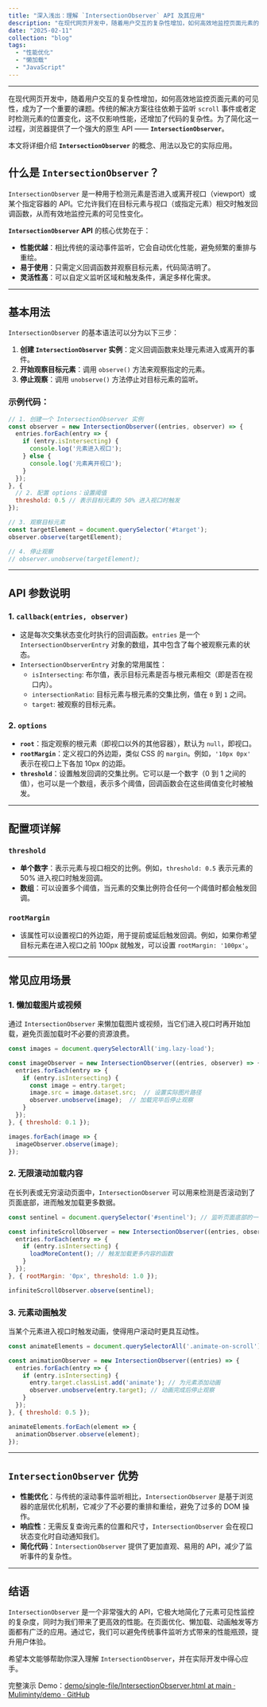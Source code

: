 ```yaml
---
title: "深入浅出：理解 `IntersectionObserver` API 及其应用"
description: "在现代网页开发中，随着用户交互的复杂性增加，如何高效地监控页面元素的可见性，成为了一个重要的课题。传统的解决方案往往依赖于监听 `scroll` 事件或者定时检测元素的位置变化，这不仅影响性能，还增加了代码的复杂性。为了简化这一过程，浏览器提供了一个强大的原生 API —— **`IntersectionObserver`**。"
date: "2025-02-11"
collection: "blog"
tags:
  - "性能优化"
  - "懒加载"
  - "JavaScript"
---
```


---

在现代网页开发中，随着用户交互的复杂性增加，如何高效地监控页面元素的可见性，成为了一个重要的课题。传统的解决方案往往依赖于监听 `scroll` 事件或者定时检测元素的位置变化，这不仅影响性能，还增加了代码的复杂性。为了简化这一过程，浏览器提供了一个强大的原生 API —— **`IntersectionObserver`**。

本文将详细介绍 **`IntersectionObserver`** 的概念、用法以及它的实际应用。


## **什么是 `IntersectionObserver`？**

`IntersectionObserver` 是一种用于检测元素是否进入或离开视口（viewport）或某个指定容器的 API。它允许我们在目标元素与视口（或指定元素）相交时触发回调函数，从而有效地监控元素的可见性变化。

**`IntersectionObserver` API** 的核心优势在于：

- **性能优越**：相比传统的滚动事件监听，它会自动优化性能，避免频繁的重排与重绘。
- **易于使用**：只需定义回调函数并观察目标元素，代码简洁明了。
- **灵活性高**：可以自定义监听区域和触发条件，满足多样化需求。

---

## **基本用法**

`IntersectionObserver` 的基本语法可以分为以下三步：

1. **创建 `IntersectionObserver` 实例**：定义回调函数来处理元素进入或离开的事件。
2. **开始观察目标元素**：调用 `observe()` 方法来观察指定的元素。
3. **停止观察**：调用 `unobserve()` 方法停止对目标元素的监听。

### 示例代码：

```javascript
// 1. 创建一个 IntersectionObserver 实例
const observer = new IntersectionObserver((entries, observer) => {
  entries.forEach(entry => {
    if (entry.isIntersecting) {
      console.log('元素进入视口');
    } else {
      console.log('元素离开视口');
    }
  });
}, {
  // 2. 配置 options：设置阈值
  threshold: 0.5 // 表示目标元素的 50% 进入视口时触发
});

// 3. 观察目标元素
const targetElement = document.querySelector('#target');
observer.observe(targetElement);

// 4. 停止观察
// observer.unobserve(targetElement);
```

---

## **API 参数说明**

### 1. **`callback(entries, observer)`**

- 这是每次交集状态变化时执行的回调函数。`entries` 是一个 `IntersectionObserverEntry` 对象的数组，其中包含了每个被观察元素的状态。
- `IntersectionObserverEntry` 对象的常用属性：
    - `isIntersecting`: 布尔值，表示目标元素是否与根元素相交（即是否在视口内）。
    - `intersectionRatio`: 目标元素与根元素的交集比例，值在 `0` 到 `1` 之间。
    - `target`: 被观察的目标元素。

### 2. **`options`**

- **`root`**：指定观察的根元素（即视口以外的其他容器），默认为 `null`，即视口。
- **`rootMargin`**：定义视口的外边距，类似 CSS 的 `margin`。例如，`'10px 0px'` 表示在视口上下各加 10px 的边距。
- **`threshold`**：设置触发回调的交集比例。它可以是一个数字（0 到 1 之间的值），也可以是一个数组，表示多个阈值，回调函数会在这些阈值变化时被触发。

---

## **配置项详解**

### **`threshold`**

- **单个数字**：表示元素与视口相交的比例。例如，`threshold: 0.5` 表示元素的 50% 进入视口时触发回调。
- **数组**：可以设置多个阈值，当元素的交集比例符合任何一个阈值时都会触发回调。

### **`rootMargin`**

- 该属性可以设置视口的外边距，用于提前或延后触发回调。例如，如果你希望目标元素在进入视口之前 100px 就触发，可以设置 `rootMargin: '100px'`。

---

## **常见应用场景**

### 1. **懒加载图片或视频**

通过 `IntersectionObserver` 来懒加载图片或视频，当它们进入视口时再开始加载，避免页面加载时不必要的资源浪费。

```javascript
const images = document.querySelectorAll('img.lazy-load');

const imageObserver = new IntersectionObserver((entries, observer) => {
  entries.forEach(entry => {
    if (entry.isIntersecting) {
      const image = entry.target;
      image.src = image.dataset.src;  // 设置实际图片路径
      observer.unobserve(image);  // 加载完毕后停止观察
    }
  });
}, { threshold: 0.1 });

images.forEach(image => {
  imageObserver.observe(image);
});
```

### 2. **无限滚动加载内容**

在长列表或无穷滚动页面中，`IntersectionObserver` 可以用来检测是否滚动到了页面底部，进而触发加载更多数据。

```javascript
const sentinel = document.querySelector('#sentinel'); // 监听页面底部的一个空元素

const infiniteScrollObserver = new IntersectionObserver((entries, observer) => {
  entries.forEach(entry => {
    if (entry.isIntersecting) {
      loadMoreContent(); // 触发加载更多内容的函数
    }
  });
}, { rootMargin: '0px', threshold: 1.0 });

infiniteScrollObserver.observe(sentinel);
```

### 3. **元素动画触发**

当某个元素进入视口时触发动画，使得用户滚动时更具互动性。

```javascript
const animateElements = document.querySelectorAll('.animate-on-scroll');

const animationObserver = new IntersectionObserver((entries) => {
  entries.forEach(entry => {
    if (entry.isIntersecting) {
      entry.target.classList.add('animate'); // 为元素添加动画
      observer.unobserve(entry.target); // 动画完成后停止观察
    }
  });
}, { threshold: 0.5 });

animateElements.forEach(element => {
  animationObserver.observe(element);
});
```

---

## **`IntersectionObserver` 优势**

- **性能优化**：与传统的滚动事件监听相比，`IntersectionObserver` 是基于浏览器的底层优化机制，它减少了不必要的重排和重绘，避免了过多的 DOM 操作。
- **响应性**：无需反复查询元素的位置和尺寸，`IntersectionObserver` 会在视口状态变化时自动通知我们。
- **简化代码**：`IntersectionObserver` 提供了更加直观、易用的 API，减少了监听事件的复杂性。

---

## **结语**

`IntersectionObserver` 是一个非常强大的 API，它极大地简化了元素可见性监控的复杂度，同时为我们带来了更高效的性能。在页面优化、懒加载、动画触发等方面都有广泛的应用。通过它，我们可以避免传统事件监听方式带来的性能瓶颈，提升用户体验。

希望本文能够帮助你深入理解 `IntersectionObserver`，并在实际开发中得心应手。

完整演示 Demo：[demo/single-file/IntersectionObserver.html at main · Muliminty/demo · GitHub](https://github.com/Muliminty/demo/blob/main/single-file/IntersectionObserver.html)
